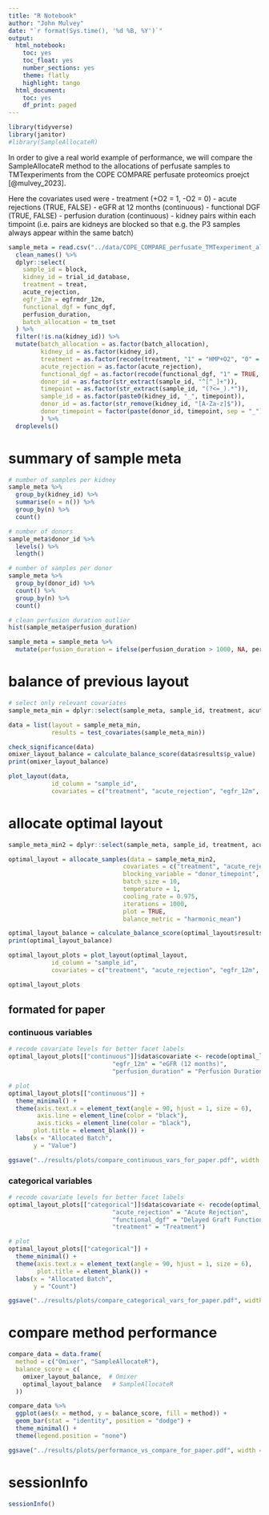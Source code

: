 ```yaml
---
title: "R Notebook"
author: "John Mulvey"
date: "`r format(Sys.time(), '%d %B, %Y')`"
output:
  html_notebook:
    toc: yes
    toc_float: yes
    number_sections: yes
    theme: flatly
    highlight: tango
  html_document:
    toc: yes
    df_print: paged
---
```


```r
library(tidyverse)
library(janitor)
#library(SampleAllocateR)
```

In order to give a real world example of performance, we will compare the SampleAllocateR method to the allocations of perfusate samples to TMTexperiments from the COPE COMPARE perfusate proteomics proejct [@mulvey_2023].

Here the covariates used were
- treatment (+O2 = 1, -O2 = 0)
- acute rejections (TRUE, FALSE)
- eGFR at 12 months (continuous)
- functional DGF (TRUE, FALSE)
- perfusion duration (continuous)
- kidney pairs within each timpoint (i.e. pairs are kidneys are blocked so that e.g. the P3 samples always appear within the same batch)

```r
sample_meta = read.csv("../data/COPE_COMPARE_perfusate_TMTexperiment_allocation.csv") %>%
  clean_names() %>%
  dplyr::select(
    sample_id = block,
    kidney_id = trial_id_database,
    treatment = treat,
    acute_rejection,
    egfr_12m = egfrmdr_12m,
    functional_dgf = func_dgf,
    perfusion_duration,
    batch_allocation = tm_tset
  ) %>%
  filter(!is.na(kidney_id)) %>%
  mutate(batch_allocation = as.factor(batch_allocation),
         kidney_id = as.factor(kidney_id),
         treatment = as.factor(recode(treatment, "1" = "HMP+O2", "0" = "HMP-O2")),
         acute_rejection = as.factor(acute_rejection),
         functional_dgf = as.factor(recode(functional_dgf, "1" = TRUE, "0" = FALSE)),
         donor_id = as.factor(str_extract(sample_id, "^[^_]+")),
         timepoint = as.factor(str_extract(sample_id, "(?<=_).*")),
         sample_id = as.factor(paste0(kidney_id, "_", timepoint)),
         donor_id = as.factor(str_remove(kidney_id, "[A-Za-z]$")),
         donor_timepoint = factor(paste(donor_id, timepoint, sep = "_"))
         ) %>%
  droplevels()
```


# summary of sample meta
```r
# number of samples per kidney
sample_meta %>%
  group_by(kidney_id) %>%
  summarise(n = n()) %>%
  group_by(n) %>%
  count()

# number of donors
sample_meta$donor_id %>%
  levels() %>%
  length()

# number of samples per donor
sample_meta %>% 
  group_by(donor_id) %>% 
  count() %>% 
  group_by(n) %>% 
  count()
```


```r
# clean perfusion duration outlier
hist(sample_meta$perfusion_duration)

sample_meta = sample_meta %>%
  mutate(perfusion_duration = ifelse(perfusion_duration > 1000, NA, perfusion_duration))
```


# balance of previous layout
```r
# select only relevant covariates
sample_meta_min = dplyr::select(sample_meta, sample_id, treatment, acute_rejection, egfr_12m, functional_dgf, perfusion_duration, batch_allocation)

data = list(layout = sample_meta_min,
            results = test_covariates(sample_meta_min))

check_significance(data)
omixer_layout_balance = calculate_balance_score(data$results$p_value)
print(omixer_layout_balance)

plot_layout(data,
            id_column = "sample_id",
            covariates = c("treatment", "acute_rejection", "egfr_12m", "functional_dgf", "perfusion_duration"))
```


# allocate optimal layout
```r
sample_meta_min2 = dplyr::select(sample_meta, sample_id, treatment, acute_rejection, egfr_12m, functional_dgf, perfusion_duration, donor_timepoint)

optimal_layout = allocate_samples(data = sample_meta_min2,
                                covariates = c("treatment", "acute_rejection", "egfr_12m", "functional_dgf", "perfusion_duration"),
                                blocking_variable = "donor_timepoint",
                                batch_size = 10,
                                temperature = 1,
                                cooling_rate = 0.975,
                                iterations = 1000,
                                plot = TRUE,
                                balance_metric = "harmonic_mean")

```


```r
optimal_layout_balance = calculate_balance_score(optimal_layout$results$p_value)
print(optimal_layout_balance)

optimal_layout_plots = plot_layout(optimal_layout,
            id_column = "sample_id",
            covariates = c("treatment", "acute_rejection", "egfr_12m", "functional_dgf", "perfusion_duration"))

optimal_layout_plots
```


## formated for paper
### continuous variables
```r
# recode covariate levels for better facet labels
optimal_layout_plots[["continuous"]]$data$covariate <- recode(optimal_layout_plots[["continuous"]]$data$covariate,
                             "egfr_12m" = "eGFR (12 months)",
                             "perfusion_duration" = "Perfusion Duration (hours)")

# plot
optimal_layout_plots[["continuous"]] +
  theme_minimal() +
  theme(axis.text.x = element_text(angle = 90, hjust = 1, size = 6),
        axis.line = element_line(color = "black"),
        axis.ticks = element_line(color = "black"),
       plot.title = element_blank()) +
  labs(x = "Allocated Batch",
       y = "Value")

ggsave("../results/plots/compare_continuous_vars_for_paper.pdf", width = 113, height = 70, units = "mm", bg = "transparent")
```


### categorical variables
```r
# recode covariate levels for better facet labels
optimal_layout_plots[["categorical"]]$data$covariate <- recode(optimal_layout_plots[["categorical"]]$data$covariate,
                             "acute_rejection" = "Acute Rejection",
                             "functional_dgf" = "Delayed Graft Function",
                             "treatment" = "Treatment")

# plot
optimal_layout_plots[["categorical"]] +
  theme_minimal() +
  theme(axis.text.x = element_text(angle = 90, hjust = 1, size = 6),
        plot.title = element_blank()) +
  labs(x = "Allocated Batch",
       y = "Count")

ggsave("../results/plots/compare_categorical_vars_for_paper.pdf", width = 183, height = 70, units = "mm", bg = "transparent")
```




# compare method performance
```r
compare_data = data.frame(
  method = c("Omixer", "SampleAllocateR"),
  balance_score = c(
    omixer_layout_balance,  # Omixer
    optimal_layout_balance   # SampleAllocateR
  ))

compare_data %>%
  ggplot(aes(x = method, y = balance_score, fill = method)) +
  geom_bar(stat = "identity", position = "dodge") +
  theme_minimal() +
  theme(legend.position = "none")

ggsave("../results/plots/performance_vs_compare_for_paper.pdf", width = 70, height = 70, units = "mm", bg = "transparent")
```


# sessionInfo
```r
sessionInfo()
```


